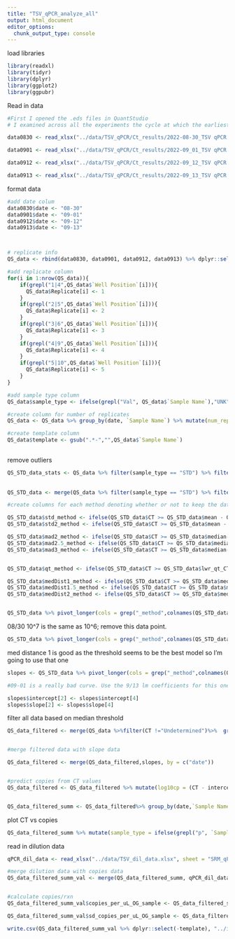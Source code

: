 ```yaml
---
title: "TSV_qPCR_analyze_all"
output: html_document
editor_options: 
  chunk_output_type: console
---
```



load libraries
```r
library(readxl)
library(tidyr)
library(dplyr)
library(ggplot2)
library(ggpubr)

```




Read in data
```r

#First I opened the .eds files in QuantStudio
# I examined across all the experiments the cycle at which the earliest Cas signal starts coming up. I picked the cycle before that as the maximum cycle for defining the baseline. I selected 1-4 for all experiments. I made sure Rox was not included. I exported the results file in excel format. Then I read in each data set:

data0830 <- read_xlsx("../data/TSV_qPCR/Ct_results/2022-08-30_TSV qPCR sample eval_Results_QuantStudio 12K Flex_export.xlsx", col_names = T,range = "A33:Y250")

data0901 <- read_xlsx("../data/TSV_qPCR/Ct_results/2022-09_01_TSV qPCR sample eval-1_Results_QuantStudio 12K Flex_export.xlsx", col_names = T,range = "A36:Y250")

data0912 <- read_xlsx("../data/TSV_qPCR/Ct_results/2022-09_12_TSV qPCR sample eval-3_Results_QuantStudio 12K Flex_export.xlsx", col_names = T,range = "A33:Y250")

data0913 <- read_xlsx("../data/TSV_qPCR/Ct_results/2022-09_13_TSV qPCR sample eval-4_Results_QuantStudio 12K Flex_export.xlsx", col_names = T,range = "A33:Y250")


```

format data
```r
#add date colum
data0830$date <- "08-30"
data0901$date <- "09-01"
data0912$date <- "09-12"
data0913$date <- "09-13"



# replicate info
QS_data <- rbind(data0830, data0901, data0912, data0913) %>% dplyr::select(date,Well, `Well Position`, `Sample Name`, Reporter, CT) %>% filter(Reporter == "FAM") %>% dplyr::select(-Reporter)

#add replicate column
for(i in 1:nrow(QS_data)){
    if(grepl("1|4",QS_data$`Well Position`[i])){
      QS_data$Replicate[i] <- 1
    }
    if(grepl("2|5",QS_data$`Well Position`[i])){
      QS_data$Replicate[i] <- 2
    }
    if(grepl("3|6",QS_data$`Well Position`[i])){
      QS_data$Replicate[i] <- 3
    }
    if(grepl("4|9",QS_data$`Well Position`[i])){
      QS_data$Replicate[i] <- 4
    }
    if(grepl("5|10",QS_data$`Well Position`[i])){
      QS_data$Replicate[i] <- 5
    }
}

#add sample type column
QS_data$sample_type <- ifelse(grepl("Val", QS_data$`Sample Name`),"UNK", "STD")

#create column for number of replicates
QS_data <- QS_data %>% group_by(date, `Sample Name`) %>% mutate(num_reps = n())

#create template column
QS_data$template <- gsub(".*-","",QS_data$`Sample Name`)
 
```


remove outliers
```r
QS_STD_data_stats <- QS_data %>% filter(sample_type == "STD") %>% filter(CT !="Undetermined") %>% mutate(CT = as.numeric(CT)) %>% group_by(date, template,num_reps)%>% summarise(FivNum = list(fivenum(CT)),mean = mean(CT), sd = sd(CT), count = sum(!is.na(CT)), mad_CT = mad(CT)) %>% mutate(FivNum = lapply(FivNum,setNames,nm = c("min", "FirstQ", "median","ThirdQ", "max"))) %>% unnest_wider(FivNum) %>% mutate(lwr_sd_CT = mean - sd,upr_sd_CT = mean + sd,lwr_mad_CT = median-(mad_CT * 2.5), upr_mad_CT = median+(mad_CT * 2.5), upr_qt_CT = ThirdQ + (1.5 * (ThirdQ - FirstQ)),lwr_qt_CT = FirstQ - (1.5 * (ThirdQ - FirstQ))) %>% filter(count >=num_reps/2) 
  
  
QS_STD_data <- merge(QS_data %>% filter(sample_type == "STD") %>% filter(CT !="Undetermined") %>%  mutate(CT = as.numeric(CT)) ,QS_STD_data_stats, by = c("date", "template","num_reps"))

#create columns for each method denoting whether or not to keep the data point

QS_STD_data$std_method <- ifelse(QS_STD_data$CT >= QS_STD_data$mean - QS_STD_data$sd & QS_STD_data$CT <= QS_STD_data$mean + QS_STD_data$sd,"keep","remove")
QS_STD_data$std2_method <- ifelse(QS_STD_data$CT >= QS_STD_data$mean - QS_STD_data$sd*2 & QS_STD_data$CT <= QS_STD_data$mean + QS_STD_data$sd*2,"keep","remove")

QS_STD_data$mad2_method <- ifelse(QS_STD_data$CT >= QS_STD_data$median-(QS_STD_data$mad_CT * 2) & QS_STD_data$CT <= QS_STD_data$median+(QS_STD_data$mad_CT * 2),"keep","remove")
QS_STD_data$mad2.5_method <- ifelse(QS_STD_data$CT >= QS_STD_data$median-(QS_STD_data$mad_CT * 2.5) & QS_STD_data$CT <= QS_STD_data$median+(QS_STD_data$mad_CT * 2.5),"keep","remove")
QS_STD_data$mad3_method <- ifelse(QS_STD_data$CT >= QS_STD_data$median-(QS_STD_data$mad_CT * 3) & QS_STD_data$CT <= QS_STD_data$median+(QS_STD_data$mad_CT * 3),"keep","remove")


QS_STD_data$qt_method <- ifelse(QS_STD_data$CT >= QS_STD_data$lwr_qt_CT & QS_STD_data$CT <= QS_STD_data$upr_qt_CT,"keep","remove")

QS_STD_data$medDist1_method <- ifelse(QS_STD_data$CT >= QS_STD_data$median -1 & QS_STD_data$CT <= QS_STD_data$median +1, "keep", "remove")
QS_STD_data$medDist1.5_method <- ifelse(QS_STD_data$CT >= QS_STD_data$median -1.5 & QS_STD_data$CT <= QS_STD_data$median +1.5, "keep", "remove")
QS_STD_data$medDist2_method <- ifelse(QS_STD_data$CT >= QS_STD_data$median -2 & QS_STD_data$CT <= QS_STD_data$median +2, "keep", "remove")


QS_STD_data %>% pivot_longer(cols = grep("_method",colnames(QS_STD_data)), names_to = "method", values_to = "action") %>% filter(action == "keep") %>% group_by( date, method,template,num_reps) %>% mutate(count2 = n()) %>% filter(count2 >=num_reps/2) %>% ungroup() %>% ggplot(aes(x = as.numeric(template), y = CT, color = method))+ geom_point(position = position_dodge(width = 0.5)) + geom_smooth(method = "lm", se = F)+ stat_regline_equation(label.x = c(rep(7, 9)),aes(label = paste(..eq.label.., ..rr.label.., sep = "~~~~")), formula = y~ x, size = 2)+ theme_bw() + labs(color = "method", y = "Ct", x = "copies") +  ggtitle("standards from different experiments") + facet_wrap(~date, scale = "free_y")+ scale_x_continuous(breaks =  c(seq(0,13,1)), limits = c(0,13))

```

08/30 10^7 is the same as 10^6; remove this data point.
```r

QS_STD_data %>% pivot_longer(cols = grep("_method",colnames(QS_STD_data)), names_to = "method", values_to = "action") %>% filter(action == "keep") %>% group_by( date, method,template,num_reps) %>% mutate(count2 = n()) %>% filter(count2 >=num_reps/2) %>% ungroup() %>% filter(method == "medDist1_method")%>% filter(date != "08-30" | template != 7) %>%ggplot(aes(x = as.numeric(template), y = CT, color = date))+ geom_point(position = position_dodge(width = 0.5)) + geom_smooth(method = "lm", se = F)+ stat_regline_equation(label.x = c(rep(5, 9)),aes(label = paste(..eq.label.., ..rr.label.., sep = "~~~~")), formula = y~ x)+ theme_bw() + labs(color = "method", y = "Ct", x = "copies") +  ggtitle("standards from different experiments") + scale_x_continuous(breaks =  c(seq(0,8,1)), limits = c(0,8))

```

med distance 1 is good as the threshold seems to be the best model so I'm going to use that one 
```r
slopes <- QS_STD_data %>% pivot_longer(cols = grep("_method",colnames(QS_STD_data)), names_to = "method", values_to = "action") %>% filter(action == "keep") %>% group_by( date, method,template,num_reps) %>% mutate(count2 = n()) %>% filter(count2 >=num_reps/2) %>% ungroup() %>% filter(method == "medDist1_method")%>% filter(date != "08-30" | template != 7)  %>% group_by(date) %>%  do(model = broom::tidy(lm(CT ~ as.numeric(template), data =.))) %>% unnest_wider(model) %>% dplyr::select(-term) %>% pivot_longer(2:5, names_to = "param", values_to = "vals") %>% unnest_wider(vals) %>% rename(intercept =3, slope=4) %>% filter(param == "estimate") %>% dplyr::select(-param)

#09-01 is a really bad curve. Use the 9/13 lm coefficients for this one

slopes$intercept[2] <- slopes$intercept[4]
slopes$slope[2] <- slopes$slope[4]
```


filter all data based on median threshold
```r
QS_data_filtered <- merge(QS_data %>%filter(CT !="Undetermined")%>%  group_by(date,`Sample Name`,template,num_reps)%>% summarise(FivNum = list(fivenum(as.numeric(CT))), count = sum(!is.na(CT))) %>% mutate(FivNum = lapply(FivNum,setNames,nm = c("min", "FirstQ", "median","ThirdQ", "max"))) %>% unnest_wider(FivNum) %>% filter(count >= num_reps/2), QS_data %>% filter(CT !="Undetermined") %>% mutate(CT = as.numeric(CT)) %>% filter(template > 0) , by = c("date", "Sample Name","template", "num_reps")) %>%   mutate(medDist1_method = ifelse(CT >= median -1 & CT <= median +1, "keep", "remove")) %>% filter(medDist1_method == "keep") %>% group_by(date,`Sample Name`,template,num_reps) %>% mutate(count2 = n()) %>% filter(count2 >=num_reps/2) %>% filter(!grepl("Water", template))


#merge filtered data with slope data 

QS_data_filtered <- merge(QS_data_filtered,slopes, by = c("date"))


#predict copies from CT values
QS_data_filtered <- QS_data_filtered %>% mutate(log10cp = (CT - intercept)/slope)


QS_data_filtered_summ <- QS_data_filtered%>% group_by(date,`Sample Name`, template) %>% summarise(mean_CT = mean(CT), sd_CT = sd(CT), mean_log10cp = mean(log10cp), sd_log10cp = sd(log10cp), mean_copies = mean(10^log10cp),sd_copies = sd(10^log10cp))
```

plot CT vs copies
```r
QS_data_filtered_summ %>% mutate(sample_type = ifelse(grepl("p", `Sample Name`), "standard", "unknown"))%>% filter(grepl("p", `Sample Name`)) %>% filter(date != "08-30" | template != 7) %>%ggplot(aes(x = as.numeric(template), y = mean_CT, color = date))+ geom_point(position = position_dodge(width = 0.5)) + geom_smooth(method = "lm", se = F)+ stat_regline_equation(label.x = c(rep(7, 9)),aes(label = paste(..eq.label.., ..rr.label.., sep = "~~~~")), formula = y~ x, size = 2)+ theme_bw() + labs(color = "date", y = "Ct", x = "copies") +  ggtitle("standards from different experiments after filtering data") + scale_x_continuous(breaks =  c(seq(0,13,1)), limits = c(0,13))


```


read in dilution data
```r

qPCR_dil_data <- read_xlsx("../data/TSV_dil_data.xlsx", sheet = "SRM_qPCR")

#merge dilution data with copies data
QS_data_filtered_summ_val <- merge(QS_data_filtered_summ, qPCR_dil_data, by = "Sample Name")


#calculate copies/rxn
QS_data_filtered_summ_val$copies_per_uL_OG_sample <- QS_data_filtered_summ_val$mean_copies/ as.numeric(QS_data_filtered_summ_val$`uL of original sample/rxn`)

QS_data_filtered_summ_val$sd_copies_per_uL_OG_sample <- QS_data_filtered_summ_val$sd_copies/ as.numeric(QS_data_filtered_summ_val$`uL of original sample/rxn`)

write.csv(QS_data_filtered_summ_val %>% dplyr::select(-template), "../intermediate_files/TSV_qPCR_SRM.csv", quote = F, row.names = F)

```